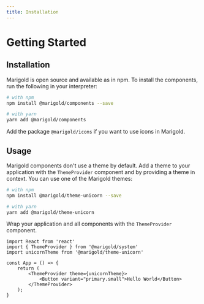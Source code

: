 ```yaml
---
title: Installation
---
```


# Getting Started

## Installation

Marigold is open source and available as in npm. To install the components, run the following in your interpreter:

```bash code
# with npm
npm install @marigold/components --save

# with yarn
yarn add @marigold/components
```

Add the package `@marigold/icons` if you want to use icons in Marigold.

## Usage

Marigold components don't use a theme by default. Add a theme to your application with the `ThemeProvider`
component and by providing a theme in context. You can use one of the Marigold themes:

```bash code
# with npm
npm install @marigold/theme-unicorn --save

# with yarn
yarn add @marigold/theme-unicorn
```

Wrap your application and all components with the `ThemeProvider` component.

```tsx code
import React from 'react'
import { ThemeProvider } from '@marigold/system'
import unicornTheme from '@marigold/theme-unicorn'

const App = () => {
    return (
        <ThemeProvider theme={unicornTheme}>
            <Button variant="primary.small">Hello World</Button>
        </ThemeProvider>
    );
}
```